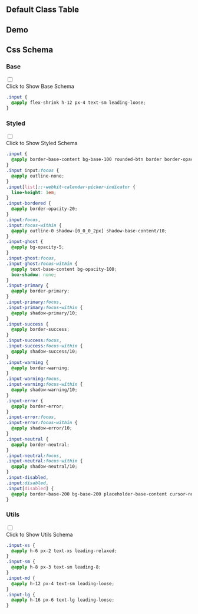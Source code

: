 

## Default Class Table
  
<CssTable name="input" />
  
## Demo
  
<Demo></Demo>
  
## Css Schema


### Base

<div className="collapse">
<input type="checkbox" /> 
<div class="collapse-title px-0">
<span class="btn">Click to Show Base Schema</span>
</div>
<div class="collapse-content"> 

```css
.input {
  @apply flex-shrink h-12 px-4 text-sm leading-loose;
}

```

</div>
</div>



### Styled

<div className="collapse">
<input type="checkbox" /> 
<div class="collapse-title px-0">
<span class="btn">Click to Show Styled Schema</span>
</div>
<div class="collapse-content"> 

```css
.input {
  @apply border-base-content bg-base-100 rounded-btn border border-opacity-0 text-base;
}
.input input:focus {
  @apply outline-none;
}
.input[list]::-webkit-calendar-picker-indicator {
  line-height: 1em;
}
.input-bordered {
  @apply border-opacity-20;
}
.input:focus,
.input:focus-within {
  @apply outline-0 shadow-[0_0_0_2px] shadow-base-content/10;
}
.input-ghost {
  @apply bg-opacity-5;
}
.input-ghost:focus,
.input-ghost:focus-within {
  @apply text-base-content bg-opacity-100;
  box-shadow: none;
}
.input-primary {
  @apply border-primary;
}
.input-primary:focus,
.input-primary:focus-within {
  @apply shadow-primary/10;
}
.input-success {
  @apply border-success;
}
.input-success:focus,
.input-success:focus-within {
  @apply shadow-success/10;
}
.input-warning {
  @apply border-warning;
}
.input-warning:focus,
.input-warning:focus-within {
  @apply shadow-warning/10;
}
.input-error {
  @apply border-error;
}
.input-error:focus,
.input-error:focus-within {
  @apply shadow-error/10;
}
.input-neutral {
  @apply border-neutral;
}
.input-neutral:focus,
.input-neutral:focus-within {
  @apply shadow-neutral/10;
}
.input-disabled,
.input:disabled,
.input[disabled] {
  @apply border-base-200 bg-base-200 placeholder-base-content cursor-not-allowed text-opacity-20 placeholder-opacity-20;
}

```

</div>
</div>



### Utils

<div className="collapse">
<input type="checkbox" /> 
<div class="collapse-title px-0">
<span class="btn">Click to Show Utils Schema</span>
</div>
<div class="collapse-content"> 

```css
.input-xs {
  @apply h-6 px-2 text-xs leading-relaxed;
}
.input-sm {
  @apply h-8 px-3 text-sm leading-8;
}
.input-md {
  @apply h-12 px-4 text-sm leading-loose;
}
.input-lg {
  @apply h-16 px-6 text-lg leading-loose;
}

```

</div>
</div>



